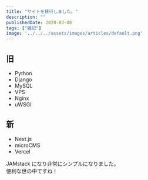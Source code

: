 ---
title: "サイトを移行しました。"
description: ""
publishedDate: 2020-03-08
tags: ["雑記"]
image: '../../../assets/images/articles/default.png'
---

## 旧

- Python
- Django
- MySQL
- VPS
- Nginx
- uWSGI

## 新

- Next.js
- microCMS
- Vercel

JAMstack になり非常にシンプルになりました。  
便利な世の中ですね！
